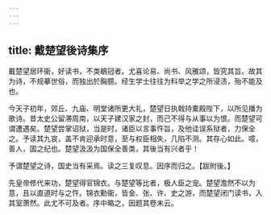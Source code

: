 ```yaml
---
---
---
```

title: 戴楚望後诗集序
---



戴楚望居环衞，好读书，不类鶡冠者。尤喜论易、尚书、风雅颂，皆究其旨。故其为诗，不规摹世俗，而独出於胸臆。经生学士往往为科举之学之所浸渍，殆不能及也。

今天子初年，郊丘、九庙、明堂诸所更大礼，楚望日执戟持橐殿陛下，以所见播为歌诗。昔太史公留滞周南，以天子建汉家之封，而己不得与从事以为恨。而楚望可谓遭遇矣。楚望尝掌诏狱，当是时，诸臣以言事忤旨，及他诖误系狱者，力保全之。予读其九哀，盖不肯迎承时意，至与权臣相失，几陷不测。其存心如此。噫，善人，国之纪也。楚望汲汲为国保全善类，其後当有兴者乎！

予谓楚望之诗，国史当有采焉。读之三复叹息。因序而归之。【跋附後。】

先皇帝修代来功，楚望得官锦衣。与楚望等比者，极人臣之宠。楚望澹然不以为意，且以直道时与之忤。锦衣勳衞，皆金、张、许、史之游，而楚望闭门读书，入其室萧然。此尤不可及者。序中略之，因题其卷末云。